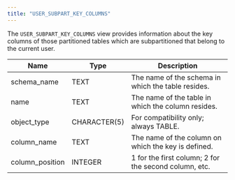 ```yaml
---
title: "USER_SUBPART_KEY_COLUMNS"
---
```


<div id="user_subpart_key_columns" class="registered_link"></div>


The `USER_SUBPART_KEY_COLUMNS` view provides information about the key columns of those partitioned tables which are subpartitioned that belong to the current user.

| Name             | Type         | Description                                           |
|------------------|--------------|-------------------------------------------------------|
| schema\_name     | TEXT         | The name of the schema in which the table resides.    |
| name             | TEXT         | The name of the table in which the column resides.    |
| object\_type     | CHARACTER(5) | For compatibility only; always TABLE.                 |
| column\_name     | TEXT         | The name of the column on which the key is defined.   |
| column\_position | INTEGER      | 1 for the first column; 2 for the second column, etc. |
